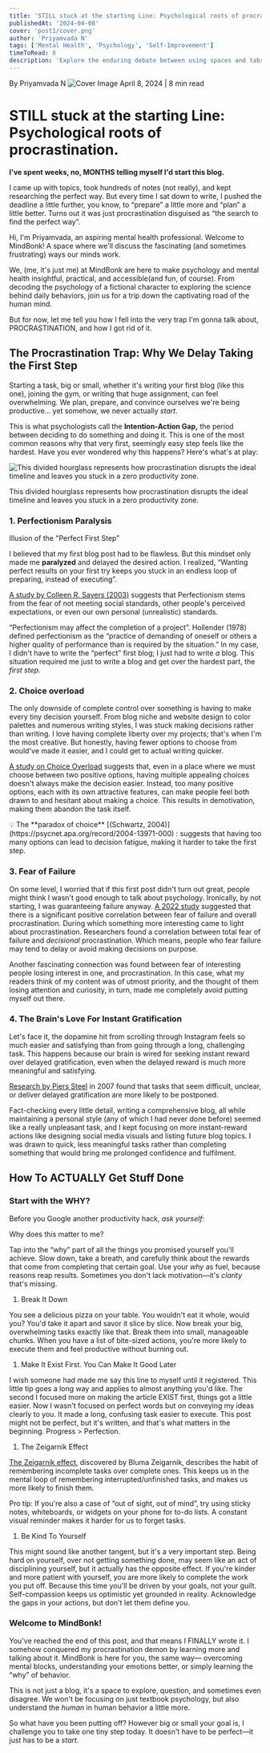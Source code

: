 ```yaml
---
title: 'STILL stuck at the starting Line: Psychological roots of procrastination.'
publishedAt: '2024-04-08'
cover: 'post1/cover.png'
author: 'Priyamvada N'
tags: ['Mental Health', 'Psychology', 'Self-Improvement']
timeToRead: 8
description: 'Explore the enduring debate between using spaces and tabs for code indentation, and why this choice matters more than you might think.'
---
```


<div>
  By Priyamvada N
  <img
    src="/post1/cover.png"
    alt="Cover Image"
    className="mb-6 h-auto w-full rounded-lg shadow-md"
  />
  April 8, 2024 | 8 min read
</div>

# STILL stuck at the starting Line: Psychological roots of procrastination.

**I've spent weeks, no, MONTHS telling myself I'd start this blog.**

I came up with topics, took hundreds of notes (not really), and kept researching the perfect way. But every time I sat down to write, I pushed the deadline a little further, you know, to “prepare” a little more and “plan” a little better. Turns out it was just procrastination disguised as “the search to find the perfect way”.

Hi, I'm Priyamvada, an aspiring mental health professional. Welcome to MindBonk! A space where we'll discuss the fascinating (and sometimes frustrating) ways our minds work.

We, (me, it's just me) at MindBonk are here to make psychology and mental health insightful, practical, and accessible(and fun, of course). From decoding the psychology of a fictional character to exploring the science behind daily behaviors, join us for a trip down the captivating road of the human mind.

But for now, let me tell you how I fell into the very trap I'm gonna talk about, PROCRASTINATION, and how I got rid of it.

## **The Procrastination Trap: Why We Delay Taking the First Step**

Starting a task, big or small, whether it's writing your first blog (like this one), joining the gym, or writing that huge assignment, can feel overwhelming. We plan, prepare, and convince ourselves we're being productive... yet somehow, we never actually _start_.

This is what psychologists call the **Intention-Action Gap,** the period between deciding to do something and doing it. This is one of the most common reasons why that very first, seemingly easy step feels like the hardest. Have you ever wondered why this happens? Here's what's at play:

![This divided hourglass represents how procrastination disrupts the ideal timeline and leaves you stuck in a zero productivity zone.](/post1/Intention_Action_GAP.png)

This divided hourglass represents how procrastination disrupts the ideal timeline and leaves you stuck in a zero productivity zone.

### 1. Perfectionism Paralysis

Illusion of the "Perfect First Step”

I believed that my first blog post had to be flawless. But this mindset only made me **paralyzed** and delayed the desired action. I realized, “Wanting perfect results on your first try keeps you stuck in an endless loop of preparing, instead of executing”.

[A study by Colleen R. Sayers (2003)](https://www.proquest.com/openview/b7c0a0d66892bb13f488c848abaa17c7/1?cbl=18750&diss=y&pq-origsite=gscholar) suggests that Perfectionism stems from the fear of not meeting social standards, other people's perceived expectations, or even our own personal (unrealistic) standards.

“Perfectionism may affect the completion of a project”. Hollender (1978) defined perfectionism as the “practice of demanding of oneself or others a higher quality of performance than is required by the situation.” In my case, I didn't have to write the “perfect” first blog; I just had to write _a_ blog. This situation required me just to write a blog and get over the hardest part, the _first step._

### 2. Choice overload

The only downside of complete control over something is having to make every tiny decision yourself. From blog niche and website design to color palettes and numerous writing styles, I was stuck making decisions rather than writing. I love having complete liberty over my projects; that's when I'm the most creative. But honestly, having fewer options to choose from would've made it easier, and I could get to actual writing quicker.

[A study on Choice Overload](https://www.researchgate.net/profile/Mark-Lepper-2/publication/12189991_When_Choice_is_Demotivating_Can_One_Desire_Too_Much_of_a_Good_Thing/links/56107d7d08ae6b29b49c75fa/When-Choice-is-Demotivating-Can-One-Desire-Too-Much-of-a-Good-Thing.pdf?origin=publication_detail&_tp=eyJjb250ZXh0Ijp7ImZpcnN0UGFnZSI6InB1YmxpY2F0aW9uIiwicGFnZSI6InB1YmxpY2F0aW9uRG93bmxvYWQiLCJwcmV2aW91c1BhZ2UiOiJwdWJsaWNhdGlvbiJ9fQ&__cf_chl_tk=9TsXpYsjsRYhoy3NZW_lMn4cSB1xs42IYLi00HRgCGk-1742710205-1.0.1.1-xsxT2rmSZREdzpw70vSjtvxlrxR0CupdJI1WhE.UDmY) suggests that, even in a place where we must choose between two positive options, having multiple appealing choices doesn't always make the decision easier. Instead, too many positive options, each with its own attractive features, can make people feel both drawn to and hesitant about making a choice. This results in demotivation, making them abandon the task itself.

<aside>
  💡 The **paradox of choice** [(Schwartz,
  2004)](https://psycnet.apa.org/record/2004-13971-000) : suggests that having
  too many options can lead to decision fatigue, making it harder to take the
  first step.
</aside>

### 3. Fear of Failure

On some level, I worried that if this first post didn't turn out great, people might think I wasn't good enough to talk about psychology. Ironically, by not starting, I was guaranteeing failure anyway. [A 2022 study](https://psycnet.apa.org/record/2004-13971-000) suggested that there is a significant positive correlation between fear of failure and overall procrastination. During which something more interesting came to light about procrastination. Researchers found a correlation between total fear of failure and _decisional_ procrastination. Which means, people who fear failure may tend to delay or avoid making decisions on purpose.

Another fascinating connection was found between fear of interesting people losing interest in one, and procrastination. In this case, what my readers think of my content was of utmost priority, and the thought of them losing attention and curiosity, in turn, made me completely avoid putting myself out there.

### 4. The Brain's Love For Instant Gratification

Let's face it, the dopamine hit from scrolling through Instagram feels so much easier and satisfying than from going through a long, challenging task. This happens because our brain is wired for seeking instant reward over delayed gratification, even when the delayed reward is much more meaningful and satisfying.

[Research by Piers Steel](https://www.researchgate.net/publication/6598646_The_nature_of_procrastination_a_meta-analytic_and_theoretical_review_of_quintessential_self-regulatory_failure_Psychol_Bull_133_65-94) in 2007 found that tasks that seem difficult, unclear, or deliver delayed gratification are more likely to be postponed.

Fact-checking every little detail, writing a comprehensive blog, all while maintaining a personal style (any of which I had never done before) seemed like a really unpleasant task, and I kept focusing on more instant-reward actions like designing social media visuals and listing future blog topics. I was drawn to quick, less meaningful tasks rather than completing something that would bring me prolonged confidence and fulfilment.

## How To ACTUALLY Get Stuff Done

### Start with the WHY?

Before you Google another productivity hack, _ask yourself:_

Why does this matter to me?

Tap into the “why” part of all the things you promised yourself you'll achieve. Slow down, take a breath, and carefully think about the rewards that come from completing that certain goal. Use your _why_ as fuel, because reasons reap results. Sometimes you don't lack motivation—it's _clarity_ that's missing.

1. Break It Down

You see a delicious pizza on your table. You wouldn't eat it whole, would you? You'd take it apart and savor it slice by slice. Now break your big, overwhelming tasks exactly like that. Break them into small, manageable chunks. When you have a list of bite-sized actions, you're more likely to execute them and feel productive without burning out.

1. Make It Exist First. You Can Make It Good Later

I wish someone had made me say this line to myself until it registered. This little tip goes a long way and applies to almost anything you'd like. The second I focused more on making the article EXIST first, things got a little easier. Now I wasn't focused on perfect words but on conveying my ideas clearly to you. It made a long, confusing task easier to execute. This post might not be perfect, but it's written, and that's what matters in the beginning. Progress > Perfection.

1. The Zeigarnik Effect

[The Zeigarnik effect](https://psycnet.apa.org/record/2007-10344-025), discovered by Bluma Zeigarnik, describes the habit of remembering incomplete tasks over complete ones. This keeps us in the mental loop of remembering interrupted/unfinished tasks, and makes us more likely to finish them.

Pro tip: If you're also a case of “out of sight, out of mind”, try using sticky notes, whiteboards, or widgets on your phone for to-do lists. A constant visual reminder makes it harder for us to forget tasks.

1. Be Kind To Yourself

This might sound like another tangent, but it's a very important step. Being hard on yourself, over not getting something done, may seem like an act of disciplining yourself, but it actually has the opposite effect. If you're kinder and more patient with yourself, you are more likely to complete the work you put off. Because this time you'll be driven by your goals, not your guilt. Self-compassion keeps us optimistic yet grounded in reality. Acknowledge the gaps in your actions, but don't let them define you.

### **Welcome to MindBonk!**

You've reached the end of this post, and that means I FINALLY wrote it. I somehow conquered my procrastination demon by learning more and talking about it. MindBonk is here for you, the same way— overcoming mental blocks, understanding your emotions better, or simply learning the “why” of behavior.

This is not just a blog, it's a space to explore, question, and sometimes even disagree. We won't be focusing on just textbook psychology, but also understand the _human_ in human behavior a little more.

So what have you been putting off? However big or small your goal is, I challenge you to take one tiny step today. It doesn't have to be perfect—it just has to be a _start_.
